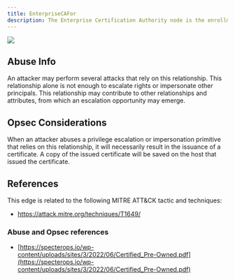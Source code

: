 ---
title: EnterpriseCAFor
description: The Enterprise Certification Authority node is the enrollment service LDAP object for the target Root Certification Authority node.
---

<img src="/assets/enterprise-AND-community-edition-pill-tag.svg"/> 


## Abuse Info

An attacker may perform several attacks that rely on this relationship. This relationship alone is not enough to escalate rights or impersonate other principals. This relationship may contribute to other relationships and attributes, from which an escalation opportunity may emerge.

## Opsec Considerations

When an attacker abuses a privilege escalation or impersonation primitive that relies on this relationship, it will necessarily result in the issuance of a certificate. A copy of the issued certificate will be saved on the host that issued the certificate.

## References

This edge is related to the following MITRE ATT&CK tactic and techniques:

* https://attack.mitre.org/techniques/T1649/

### Abuse and Opsec references

* [https://specterops.io/wp-content/uploads/sites/3/2022/06/Certified_Pre-Owned.pdf](https://specterops.io/wp-content/uploads/sites/3/2022/06/Certified_Pre-Owned.pdf)
